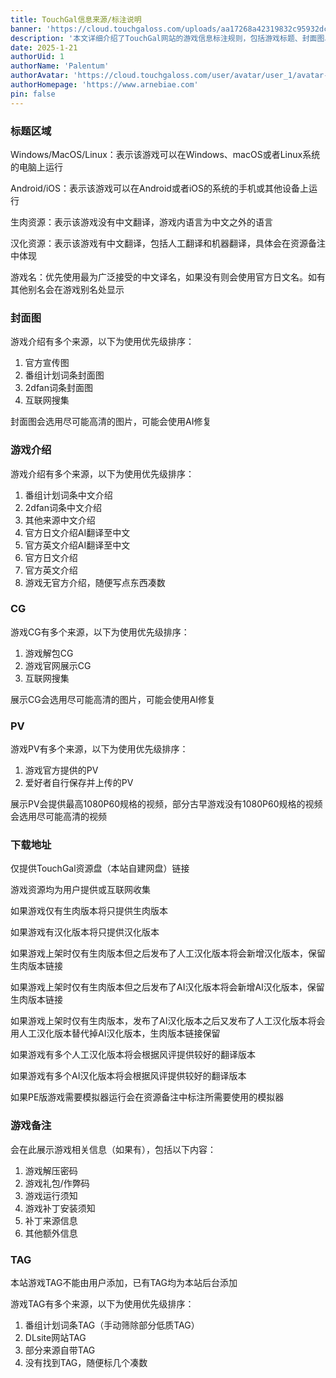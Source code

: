```yaml
---
title: TouchGal信息来源/标注说明
banner: 'https://cloud.touchgaloss.com/uploads/aa17268a42319832c95932dcbacd4e7a.avif'
description: '本文详细介绍了TouchGal网站的游戏信息标注规则，包括游戏标题、封面图、介绍、CG、PV、下载地址和TAG的来源与优先级。标签标注游戏平台（PC/PE）、语言（生肉/汉化/中文）及名称；封面图和介绍优先使用官方或权威来源；CG和PV选用高清资源；下载地址仅提供自建网盘链接，优先提供汉化版本；TAG来源于番组计划、DLsite等。文章还说明了游戏备注和TAG的添加规则，确保信息准确性和用户体验。'
date: 2025-1-21
authorUid: 1
authorName: 'Palentum'
authorAvatar: 'https://cloud.touchgaloss.com/user/avatar/user_1/avatar-mini.avif'
authorHomepage: 'https://www.arnebiae.com'
pin: false
---
```


### 标题区域

Windows/MacOS/Linux：表示该游戏可以在Windows、macOS或者Linux系统的电脑上运行

Android/iOS：表示该游戏可以在Android或者iOS的系统的手机或其他设备上运行

生肉资源：表示该游戏没有中文翻译，游戏内语言为中文之外的语言

汉化资源：表示该游戏有中文翻译，包括人工翻译和机器翻译，具体会在资源备注中体现

游戏名：优先使用最为广泛接受的中文译名，如果没有则会使用官方日文名。如有其他别名会在游戏别名处显示

### 封面图

游戏介绍有多个来源，以下为使用优先级排序：

1.  官方宣传图
2.  番组计划词条封面图
3.  2dfan词条封面图
4.  互联网搜集

封面图会选用尽可能高清的图片，可能会使用AI修复

###  游戏介绍

游戏介绍有多个来源，以下为使用优先级排序：

1.  番组计划词条中文介绍
2.  2dfan词条中文介绍
3.  其他来源中文介绍
4.  官方日文介绍AI翻译至中文
5.  官方英文介绍AI翻译至中文
6.  官方日文介绍
7.  官方英文介绍
8.  游戏无官方介绍，随便写点东西凑数

### CG

游戏CG有多个来源，以下为使用优先级排序：

1.  游戏解包CG
2.  游戏官网展示CG
3.  互联网搜集

展示CG会选用尽可能高清的图片，可能会使用AI修复

### PV

游戏PV有多个来源，以下为使用优先级排序：

1.  游戏官方提供的PV
2.  爱好者自行保存并上传的PV

展示PV会提供最高1080P60规格的视频，部分古早游戏没有1080P60规格的视频会选用尽可能高清的视频

### 下载地址

仅提供TouchGal资源盘（本站自建网盘）链接

游戏资源均为用户提供或互联网收集

如果游戏仅有生肉版本将只提供生肉版本

如果游戏有汉化版本将只提供汉化版本

如果游戏上架时仅有生肉版本但之后发布了人工汉化版本将会新增汉化版本，保留生肉版本链接

如果游戏上架时仅有生肉版本但之后发布了AI汉化版本将会新增AI汉化版本，保留生肉版本链接

如果游戏上架时仅有生肉版本，发布了AI汉化版本之后又发布了人工汉化版本将会用人工汉化版本替代掉AI汉化版本，生肉版本链接保留

如果游戏有多个人工汉化版本将会根据风评提供较好的翻译版本

如果游戏有多个AI汉化版本将会根据风评提供较好的翻译版本

如果PE版游戏需要模拟器运行会在资源备注中标注所需要使用的模拟器

### 游戏备注

会在此展示游戏相关信息（如果有），包括以下内容：

1.  游戏解压密码
2.  游戏礼包/作弊码
3.  游戏运行须知
4.  游戏补丁安装须知
5.  补丁来源信息
6.  其他额外信息

### TAG

本站游戏TAG不能由用户添加，已有TAG均为本站后台添加

游戏TAG有多个来源，以下为使用优先级排序：

1.  番组计划词条TAG（手动筛除部分低质TAG）
2.  DLsite网站TAG
3.  部分来源自带TAG
4.  没有找到TAG，随便标几个凑数
